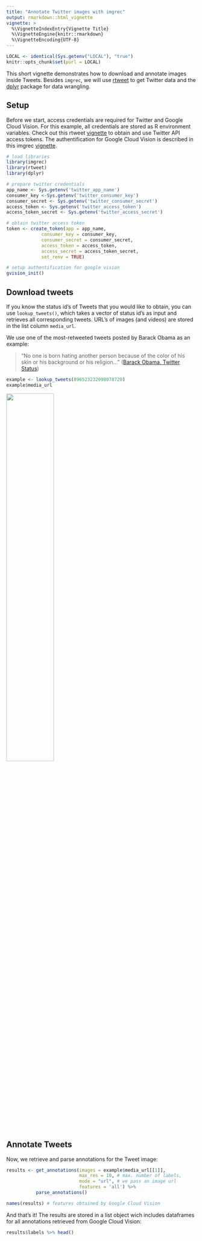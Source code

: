 ```yaml
---
title: "Annotate Twitter images with imgrec"
output: rmarkdown::html_vignette
vignette: >
  %\VignetteIndexEntry{Vignette Title}
  %\VignetteEngine{knitr::rmarkdown}
  %\VignetteEncoding{UTF-8}
---
```


```r
LOCAL <- identical(Sys.getenv("LOCAL"), "true")
knitr::opts_chunk$set(purl = LOCAL)
```


This short vignette demonstrates how to download and annotate images inside Tweets. Besides `imgrec`, we will use [rtweet](https://cran.r-project.org/web/packages/rtweet/index.html) to get Twitter data and the [dplyr](https://cran.r-project.org/web/packages/dplyr/index.html) package for data wrangling.

## Setup

Before we start, access credentials are required for Twitter and Google Cloud Vision. For this example, all credentials are stored as R environment variables. Check out this rtweet [vignette](https://cran.r-project.org/web/packages/rtweet/vignettes/auth.html) to obtain and use Twitter API access tokens. The authentification for Google Cloud Vision is described in this imgrec [vignette](https://cran.r-project.org/web/packages/imgrec/vignettes/intro.html).

```r
# load libraries
library(imgrec)
library(rtweet)
library(dplyr)

# prepare twitter credentials
app_name <- Sys.getenv('twitter_app_name')
consumer_key <-Sys.getenv('twitter_consumer_key')
consumer_secret <- Sys.getenv('twitter_consumer_secret')
access_token <- Sys.getenv('twitter_access_token')
access_token_secret <- Sys.getenv('twitter_access_secret')

# obtain twitter access token
token <- create_token(app = app_name, 
             consumer_key = consumer_key, 
             consumer_secret = consumer_secret, 
             access_token = access_token,
             access_secret = access_token_secret,
             set_renv = TRUE)

# setup authentification for google vision
gvision_init()
```

## Download tweets

If you know the status id's of Tweets that you would like to obtain, you can use ``lookup_tweets()``, which takes a vector of status id's as input and retrieves all corresponding tweets. URL's of images (and videos) are stored in the list column `media_url`.

We use one of the most-retweeted tweets posted by Barack Obama as an example:

> "No one is born hating another person because of the color of his skin or his background or his religion..."
([Barack Obama, Twitter Status](https://twitter.com/BarackObama/status/896523232098078720))

```r
example <- lookup_tweets(896523232098078720)
example$media_url
```

![](http://pbs.twimg.com/media/DHEXH7RV0AAUwKj.jpg){width=50% }

## Annotate Tweets

Now, we retrieve and parse annotations for the Tweet image:

```r
results <- get_annotations(images = example$media_url[[1]], 
                           max_res = 10, # max. number of labels,
                           mode = "url", # we pass an image url
                           features = 'all') %>% 
           parse_annotations()

names(results) # features obtained by Google Cloud Vision
```

And that's it! The results are stored in a list object wich includes dataframes for all annotations retrieved from Google Cloud Vision:

```r
results$labels %>% head()
```
